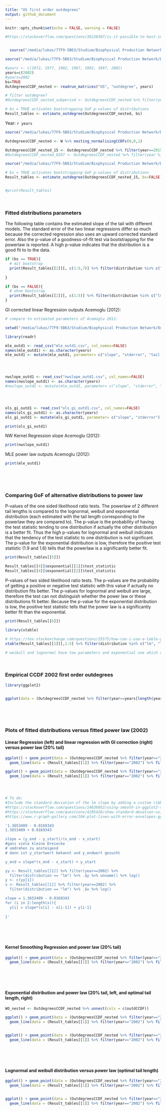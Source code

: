 ```yaml
---
title: "US first order outdegrees"
output: github_document
---
```




```r
knitr::opts_chunk$set(echo = FALSE, warning = FALSE)
```


```r

#https://stackoverflow.com/questions/38138307/is-it-possible-to-host-interactive-r-markdown-files-on-github-pages


  source("/media/lukas/77F9-5B63/Studium/Biophysical Production Network/Daten/IO-Deutschland/ProductionNetwork/code/1_3_readAndRunOutdegrees.R")

source("/media/lukas/77F9-5B63/Studium/Biophysical Production Network/Daten/IO-Deutschland/ProductionNetwork/code/1_2_estimations_outdegree.R")

#years <- c(1972, 1977, 1982, 1987, 1992, 1997, 2002)
years=c(2002)
#years=2002
bs=TRUE
OutdegreesCCDF_nested <- readrun_matrices("US", "outdegree", years)

# filter outdegree?
#OutdegreesCCDF_nested_subperiod <- OutdegreesCCDF_nested %>% filter(year==years)

# bs = TRUE activates bootstrapping GoF p-values of distributions 
Result_tables <- estimate_outdegree(OutdegreesCCDF_nested, bs)

```

Year: `r years`



```r

source("/media/lukas/77F9-5B63/Studium/Biophysical Production Network/Daten/IO-Deutschland/1_1_nestings_CCDFs.R")

OutdegreesCCDF_nested <- W %>% nesting_normalisingCCDFs(0,0,1)

```



```r

OutdegreesCCDF_nested_15 <- OutdegreesCCDF_nested %>% filter(year==2015)
#OutdegreesCCDF_nested_0297 <- OutdegreesCCDF_nested %>% filter(year %in% c(1997,2002))

source("/media/lukas/77F9-5B63/Studium/Biophysical Production Network/Daten/IO-Deutschland/1_2_estimations_outdegree_smaller.R")

# bs = TRUE activates bootstrapping GoF p-values of distributions 
Result_tables <- estimate_outdegree(OutdegreesCCDF_nested_15, bs=FALSE)


#print(Result_tables)


```


$~$

### Fitted distributions parameters

The following table contains the estimated slope of the tail with different models. The standard error of the two linear regressions differ so much because the corrected regression also uses an upward corrected standard error. Also the p-value of a goodness-of-fit test via bootstrapping for the powerlaw is reported. A high p-value indicates that the distribution is a good fit to to the data.

```r

if (bs == TRUE){
  # mit bootstrap
  print(Result_tables[[2]][, c(1:5,7)] %>% filter(distribution %in% c("lm", "lm_GIcorrect",  "ksr", "powerlaw", "powerlaw_exogcut")), n=50)
  
}

if (bs == FALSE){
  # ohne bootstrap
  print(Result_tables[[2]][, c(1:5)] %>% filter(distribution %in% c("lm", "lm_GIcorrect",  "ksr", "powerlaw", "powerlaw_exogcut")), n=50)
}

```


GI corrected linear Regression outputs Acemoglu (2012):

```r
# compare to estimated parameters of Acemoglu 2012:

setwd("/media/lukas/77F9-5B63/Studium/Biophysical Production Network/Outputmultiplier/Acemoglu2012_NetworkOriginsOfAggregate_9623_data_and_programs_0")

library(readr)

mle_outd1 <- read_csv("mle_outd1.csv", col_names=FALSE)
names(mle_outd1) <- as.character(years)
mle_outd1 <- mutate(mle_outd1, parameter= c("slope", "stderror", "tail-length"), .before = "1972")




nwslope_outd1 <- read_csv("nwslope_outd1.csv", col_names=FALSE)
names(nwslope_outd1) <- as.character(years)
#nwslope_outd1 <- mutate(mle_outd1, parameter= c("slope", "stderror", "tail-length"), .before = "1972")




ols_gi_outd1 <- read_csv("ols_gi_outd1.csv", col_names=FALSE)
names(ols_gi_outd1) <- as.character(years)
ols_gi_outd1 <- mutate(ols_gi_outd1, parameter= c("slope", "stderror"), .before = "1972")

print(ols_gi_outd1)

```

NW Kernel Regression slope Acemoglu (2012): 

```r

print(nwslope_outd1)

```


MLE power law outputs Acemoglu (2012):

```r

print(mle_outd1)

```




$~$

$~$


### Comparing GoF of alternative distributions to power law

P-values of the one sided likelihood ratio tests. The powerlaw of 2 different tail lengths is compared to the lognormal, weibull and exponential distribution (each estimated with the tail length corresponding to the powerlaw they are compared to). The p-value is the probability of having the test statistic tending to one distribution if actually the other distribution is a better fit. Thus the high p-values for lognormal and weibull indicates that the tendency of the test statistic to one distribution is not significant. The p-value for the exponential distribution is low, therefore the positive test statistic (1.9 and 1.6) tells that the powerlaw is a significantly better fit.



```r

print(Result_tables[[5]])

Result_tables[[4]]$exponential[[1]]$test_statistic
Result_tables[[4]]$exponential[[2]]$test_statistic

```

P-values of two sided likelihood ratio tests. The p-values are the probability of getting a positive or negative test statistic with this value if actually no distribution fits better. The p-values for lognormal and weibull are large, therefore the test can not distinguish whether the power law or these distributions fit better. Because the p-value for the exponential distribution is low, the positive test statistic tells that the power law is a significantly better fit than the exponential.


```r

print(Result_tables[[6]])

```


```r

library(xtable)

# https://tex.stackexchange.com/questions/25575/how-can-i-use-a-table-generated-by-r-in-latex
xtable(Result_tables[[2]][,1:5] %>% filter(distribution %in% c("lm", "lm_GIcorrect", "powerlaw", "powerlaw_exogcut")), type = "latex")

# weibull and lognormal have tow parameters and exponential one which doesn't compare well to slope of lm, so I don't report them

```

$~$

### Empirical CCDF 2002 first order outdegrees

```r

library(ggplot2)


ggplot(data = (OutdegreesCCDF_nested %>% filter(year==years[length(years)]) %>% .$outdCCDF %>% .[[1]])) + geom_point(, mapping = aes(x=outdegree, y=CCDF), shape=1) + geom_density(aes(x=outdegree), colour="tomato2") + theme_minimal()

```


$~$

$~$

### Plots of fitted distributions versus fitted power law (2002)
#### Linear Regression (left) and linear regression with GI correction (right) versus power law (20% tail)

```r


ggplot() + geom_point(data = (OutdegreesCCDF_nested %>% filter(year=="2002") %>% .$outdCCDF %>% .[[1]]), mapping = aes( x=log(outdegree), y=log(CCDF)), shape=1) + 
  geom_line(data = (Result_tables[[1]] %>% filter(year=="2002") %>% filter(distribution %in% c("lm", "powerlaw_exogcut"))) , mapping = aes(x=log(x), y=log(y), color=distribution, linetype=distribution)) + theme_minimal() #+ ylim(-7.5,0)

ggplot() + geom_point(data = (OutdegreesCCDF_nested %>% filter(year=="2002") %>% .$outdCCDF %>% .[[1]]), mapping = aes( x=log(outdegree), y=log(CCDF)), shape=1) + 
  geom_line(data = (Result_tables[[1]] %>% filter(year=="2002") %>% filter(distribution %in% c("lm_GIcorrect", "powerlaw_exogcut"))) , mapping = aes(x=log(x), y=log(y), color=distribution, linetype=distribution)) + theme_minimal() #+ ylim(-7.5,0)




# To do:
#Include the standard deviation of the lm slope by adding a custom ribbon:
#https://stackoverflow.com/questions/14636052/using-smooth-in-ggplot2-to-fit-a-linear-model-using-the-errors-given-in-the-data
#https://stackoverflow.com/questions/4205428/show-standard-devation-using-geom-smooth-and-ggplot
#https://www.r-graph-gallery.com/104-plot-lines-with-error-envelopes-ggplot2.html

'1.3653409 - 0.0169343
1.3653409 + 0.0169343

slope = (y_end - y_start)/(x_end - x_start)
#ganz viele kleine Dreiecke
# umdrehen zu ansteigend
# dann ist y_startwert bekannt und y_endwert gesucht

y_end = slope*(x_end - x_start) + y_start

yy <- Result_tables[[1]] %>% filter(year==2002) %>% 
  filter(distribution == "lm") %>% .$y %>% unname() %>% log()
y <- c(yy[1])
x <- Result_tables[[1]] %>% filter(year==2002) %>% 
  filter(distribution == "lm") %>% .$x %>% log()

slope = 1.3653409 - 0.0169343
for (i in 2:length(x)){
  y[i] = slope*(x[i] - x[i-1]) + y[i-1]
  
}'


```


$~$

$~$

#### Kernel Smoothing Regression and power law (20% tail)
```r

ggplot() + geom_point(data = (OutdegreesCCDF_nested %>% filter(year=="2002") %>% .$outdCCDF %>% .[[1]]), mapping = aes( x=log(outdegree), y=log(CCDF)), shape=1) + 
  geom_line(data = (Result_tables[[1]] %>% filter(year=="2002") %>% filter(distribution %in% c("ksr", "powerlaw_exogcut"))) , mapping = aes(x=log(x), y=log(y), color=distribution, linetype=distribution)) + theme_minimal() #+ ylim(-7.5,0)

```

$~$

$~$

#### Exponential distribution and power law (20\% tail, left, and optimal tail length, right)

```r

WO_nested <- OutdegreesCCDF_nested %>% unnest(cols = c(outdCCDF))

ggplot() + geom_point(data = (OutdegreesCCDF_nested %>% filter(year=="2002") %>% .$outdCCDF %>% .[[1]]), mapping = aes( x=log(outdegree), y=log(CCDF)), shape=1) + 
  geom_line(data = (Result_tables[[1]] %>% filter(year=="2002") %>% filter(distribution %in% c("exponential_exogcut", "powerlaw_exogcut"))) , mapping = aes(x=log(x), y=log(y), color=distribution, linetype=distribution)) + theme_minimal() + ylim(-7.5,0)


ggplot() + geom_point(data = (OutdegreesCCDF_nested %>% filter(year=="2002") %>% .$outdCCDF %>% .[[1]]), mapping = aes( x=log(outdegree), y=log(CCDF)), shape=1) + 
  geom_line(data = (Result_tables[[1]] %>% filter(year=="2002") %>% filter(distribution %in% c("exponential", "powerlaw"))) , mapping = aes(x=log(x), y=log(y), color=distribution, linetype=distribution)) + theme_minimal() + ylim(-7.5,0)

```

$~$

$~$


#### Lognormal and weibull distribution versus power law (optimal tail length)

```r

ggplot() + geom_point(data = (OutdegreesCCDF_nested %>% filter(year=="2002") %>% .$outdCCDF %>% .[[1]]), mapping = aes( x=log(outdegree), y=log(CCDF)), shape=1) + 
  geom_line(data = (Result_tables[[1]] %>% filter(year=="2002") %>% filter(distribution %in% c("lognormal", "powerlaw"))) , mapping = aes(x=log(x), y=log(y), color=distribution, linetype=distribution)) + theme_minimal()


ggplot() + geom_point(data = (OutdegreesCCDF_nested %>% filter(year=="2002") %>% .$outdCCDF %>% .[[1]]), mapping = aes( x=log(outdegree), y=log(CCDF)), shape=1) + 
  geom_line(data = (Result_tables[[1]] %>% filter(year=="2002") %>% filter(distribution %in% c("weibull", "powerlaw"))) , mapping = aes(x=log(x), y=log(y), color=distribution, linetype=distribution)) + theme_minimal()


```





